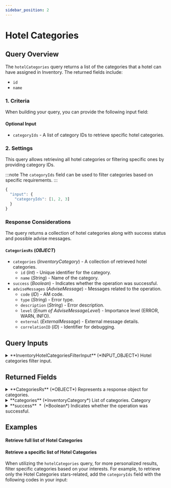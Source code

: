 ```yaml
---
sidebar_position: 2
---
```




# Hotel Categories

## Query Overview

The `hotelCategories` query returns a list of the categories that a hotel can have assigned in Inventory. The returned fields include:

* `id`
* `name`

### 1. Criteria

When building your query, you can provide the following input field:

#### Optional Input
* `categoryIds` - A list of category IDs to retrieve specific hotel categories.

### 2. Settings

This query allows retrieving all hotel categories or filtering specific ones by providing category IDs.

:::note
The `categoryIds` field can be used to filter categories based on specific requirements.
:::

```js
{
  "input": {
    "categoryIds": [1, 2, 3]
  }
}
```

### Response Considerations

The query returns a collection of hotel categories along with success status and possible advise messages.

#### `CategoriesRs` (*OBJECT*)
* `categories` (*InventoryCategory*) - A collection of retrieved hotel categories.
    * `id` (*Int*) - Unique identifier for the category.
    * `name` (*String*) - Name of the category.
* `success` (*Boolean*) - Indicates whether the operation was successful.
* `adviseMessages` (*AdviseMessage*) - Messages related to the operation.
    * `code` (*ID*) - AM code.
    * `type` (*String*) - Error type.
    * `description` (*String*) - Error description.
    * `level` (*Enum of AdviseMessageLevel*) - Importance level (ERROR, WARN, INFO).
    * `external` (*ExternalMessage*) - External message details.
    * `correlationID` (*ID*) - Identifier for debugging.

## Query Inputs


<details>
  <summary>
  **InventoryHotelCategoriesFilterInput** (*INPUT_OBJECT*)  
  Hotel categories filter input.  
  </summary>
  
  <details style={{ pointerEvents: "none" }}>
    <summary>
    **categoryIds**&nbsp;<span class="required"> *</span>&nbsp; (*Int*)  
    Category ids of the categories to retrieve.  
    </summary>
  </details>
  
</details>



## Returned Fields


<details>
  <summary>
  **CategoriesRs** (*OBJECT*)  
  Represents a response object for categories.  
  </summary>
  
  
  <details>
    <summary>
    **adviseMessages** (*AdviseMessage*)  
    List of advise messages.
AdviseMessage  
    </summary>

    <details style={{ pointerEvents: "none" }}>
      <summary>
      **code**&nbsp;<span class="required"> *</span>&nbsp; (*ID*)  
      AM code: The following codes can be returned:  
      </summary>
    </details>

    <details style={{ pointerEvents: "none" }}>
      <summary>
      **type**&nbsp;<span class="required"> *</span>&nbsp; (*String*)  
      Error type: The following types are valid:[type]  
      </summary>
    </details>

    <details style={{ pointerEvents: "none" }}>
      <summary>
      **description**&nbsp;<span class="required"> *</span>&nbsp; (*String*)  
      Error description  
      </summary>
    </details>

    <details style={{ pointerEvents: "none" }}>
      <summary>
      **level**&nbsp;<span class="required"> *</span>&nbsp; (*Enum of AdviseMessageLevel*)  
      Indicates the level of importance of the message.
Possible values: ERROR, WARN, INFO.  
      Possible values:  
      `WARN`  
      `ERROR`  
      `INFO`  
      </summary>
    </details>

    <details>
      <summary>
      **external** (*ExternalMessage*)  
      Specify the external message.  
      </summary>

      <details style={{ pointerEvents: "none" }}>
        <summary>
        **code** (*String*)  
        External code.  
        </summary>
      </details>

      <details style={{ pointerEvents: "none" }}>
        <summary>
        **message**&nbsp;<span class="required"> *</span>&nbsp; (*String*)  
        External message.  
        </summary>
      </details>
    </details>

    <details style={{ pointerEvents: "none" }}>
      <summary>
      **correlationID**&nbsp;<span class="required"> *</span>&nbsp; (*ID*)  
      Identifier to investigate the cause of the error.  
      </summary>
    </details>
  </details>

  <details>
    <summary>
    **categories** (*InventoryCategory*)  
    List of categories.
Category  
    </summary>

    <details style={{ pointerEvents: "none" }}>
      <summary>
      **id**&nbsp;<span class="required"> *</span>&nbsp; (*Int*)  
      Category Id.  
      </summary>
    </details>

    <details style={{ pointerEvents: "none" }}>
      <summary>
      **name** (*String*)  
      Category Name.  
      </summary>
    </details>
  </details>

  <details style={{ pointerEvents: "none" }}>
    <summary>
    **success**&nbsp;<span class="required"> *</span>&nbsp; (*Boolean*)  
    Indicates whether the operation was successful.  
    </summary>
  </details>
</details>



## Examples

#### Retrieve full list of Hotel Categories

<GraphqlSample query={hotelCategoriesQuery} variables={hotelCategoriesVariables} />


#### Retrieve a specific list of Hotel Categories

When utilizing the `hotelCategories` query, for more personalized results, filter specific categories based on your interests. For example, to retrieve only the Hotel Categories stars-related, add the `categoryIds` field with the following codes in your input:

<GraphqlSample query={hotelCategoriesQuery} variables={hotelCategoriesByCategoryIdsVariables} />